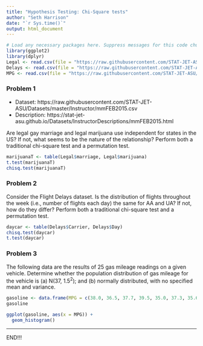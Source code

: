 ```yaml
---
title: "Hypothesis Testing: Chi-Square tests"
author: "Seth Harrison"
date: "`r Sys.time()`"
output: html_document
---
```


```r
# Load any necessary packages here. Suppress messages for this code chunk.
library(ggplot2)
library(dplyr)
Legal <- read.csv(file = "https://raw.githubusercontent.com/STAT-JET-ASU/Datasets/master/Instructor/mmFEB2015.csv")
Delays <- read.csv(file = "https://raw.githubusercontent.com/STAT-JET-ASU/Datasets/master/Chihara/FlightDelays.csv")
MPG <- read.csv(file = "https://raw.githubusercontent.com/STAT-JET-ASU/Datasets/master/Instructor/gasmileage.csv")
```


### Problem 1

* Dataset: https://raw.githubusercontent.com/STAT-JET-ASU/Datasets/master/Instructor/mmFEB2015.csv
* Description: https://stat-jet-asu.github.io/Datasets/InstructorDescriptions/mmFEB2015.html

Are legal gay marriage and legal marijuana use independent for states in the US? If not, what seems to be the nature of the relationship? Perform both a traditional chi-square test and a permutation test. 

```r
marijuanaT <- table(Legal$marriage, Legal$marijuana)
t.test(marijuanaT)
chisq.test(marijuanaT)

```


### Problem 2

Consider the Flight Delays dataset. Is the distribution of flights throughout the week (i.e., number of flights each day) the same for AA and UA? If not, how do they differ? Perform both a traditional chi-square test and a permutation test.

```r
daycar <- table(Delays$Carrier, Delays$Day)
chisq.test(daycar)
t.test(daycar)
```


### Problem 3

The following data are the results of 25 gas mileage readings on a given vehicle. Determine whether the population distribution of gas mileage for the vehicle is (a) N(37, 1.5^2^); and (b) normally distributed, with no specified mean and variance. 

```r
gasoline <- data.frame(MPG = c(38.0, 36.5, 37.7, 39.5, 35.0, 37.3, 35.6, 33.1, 37.8, 38.4, 38.2, 37.1, 38.3, 40.2, 37.1, 38.6, 41.2, 35.8, 37.9, 37.6, 38.8, 36.6, 36.9, 34.2, 36.8))
gasoline

ggplot(gasoline, aes(x = MPG)) +
  geom_histogram()
```


<hr>

END!!!
